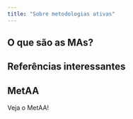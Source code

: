 ```yaml
---
title: "Sobre metodologias ativas"
---
```


## O que são as MAs?

## Referências interessantes

## MetAA

Veja o MetAA!
